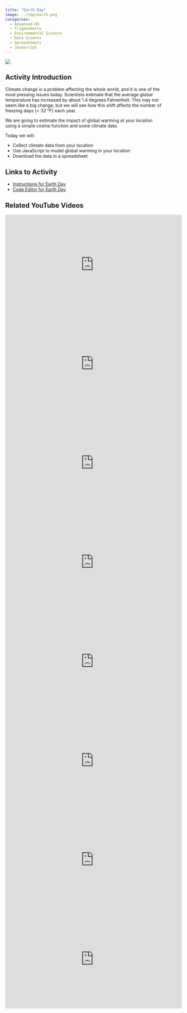 ```yaml
---
title: "Earth Day"
image: ../img/earth.png
categories:
  - Advanced HS
  - Trigonometry
  - Environmental Science
  - Data Science
  - Spreadsheets
  - Javascript
---
```


![](../img/earth.png)

## Activity Introduction

Climate change is a problem affecting the whole world, and it is one of the most pressing issues today. Scientists estimate that the average global temperature has increased by about 1.4 degrees Fahrenheit. This may not seem like a big change, but we will see how this shift affects the number of freezing days (< 32 °F) each year.

We are going to estimate the impact of global warming at your location using a simple cosine function and some climate data.

Today we will:

* Collect climate data from your location
* Use JavaScript to model global warming in your location
* Download the data in a spreadsheet

## Links to Activity
* [Instructions for Earth Day](https://www.asc.ohio-state.edu/orban.14/stemcoding/earthday/earthday.html?_gl=1*eiox2q*_gcl_au*NzYxNTY2MTAzLjE3MTk5NDI3NDQ.*_ga*NjIzMjU3ODAzLjE3MTk5NDI3NDM.*_ga_09WC99HMPE*MTcxOTk0Mjc0My4xLjAuMTcxOTk0Mjc0My42MC4wLjA.#)
* [Code Editor for Earth Day](https://editor.p5js.org/bscheib99/sketches/LTT_bC2Fc)

## Related YouTube Videos

<iframe width="560" height="315" src="https://www.youtube.com/embed/2N1x2PEAq6g?si=mrBqIWnfhkFTucvM" title="YouTube video player" frameborder="0" allow="accelerometer; autoplay; clipboard-write; encrypted-media; gyroscope; picture-in-picture; web-share" referrerpolicy="strict-origin-when-cross-origin" allowfullscreen></iframe>

<iframe width="560" height="315" src="https://www.youtube.com/embed/cbRKffGS2dg?si=cG0VOC6Y9ZhraO68" title="YouTube video player" frameborder="0" allow="accelerometer; autoplay; clipboard-write; encrypted-media; gyroscope; picture-in-picture; web-share" referrerpolicy="strict-origin-when-cross-origin" allowfullscreen></iframe>

<iframe width="560" height="315" src="https://www.youtube.com/embed/Rw7ATO24jtE?si=F8oJ3XYBNAIt1E1A" title="YouTube video player" frameborder="0" allow="accelerometer; autoplay; clipboard-write; encrypted-media; gyroscope; picture-in-picture; web-share" referrerpolicy="strict-origin-when-cross-origin" allowfullscreen></iframe>

<iframe width="560" height="315" src="https://www.youtube.com/embed/jkvQMAq_XY8?si=KXXFVwpvI9ORpf0F" title="YouTube video player" frameborder="0" allow="accelerometer; autoplay; clipboard-write; encrypted-media; gyroscope; picture-in-picture; web-share" referrerpolicy="strict-origin-when-cross-origin" allowfullscreen></iframe>

<iframe width="560" height="315" src="https://www.youtube.com/embed/kcKQdHU_amM?si=WHUhwa-kZJm30yfH" title="YouTube video player" frameborder="0" allow="accelerometer; autoplay; clipboard-write; encrypted-media; gyroscope; picture-in-picture; web-share" referrerpolicy="strict-origin-when-cross-origin" allowfullscreen></iframe>

<iframe width="560" height="315" src="https://www.youtube.com/embed/3HhtcRH-W-c?si=GTBVG5ZsbQ-VNTBx" title="YouTube video player" frameborder="0" allow="accelerometer; autoplay; clipboard-write; encrypted-media; gyroscope; picture-in-picture; web-share" referrerpolicy="strict-origin-when-cross-origin" allowfullscreen></iframe>

<iframe width="560" height="315" src="https://www.youtube.com/embed/mOz7KUDxXhg?si=N1oOKpPs9lPUpyOx" title="YouTube video player" frameborder="0" allow="accelerometer; autoplay; clipboard-write; encrypted-media; gyroscope; picture-in-picture; web-share" referrerpolicy="strict-origin-when-cross-origin" allowfullscreen></iframe>

<iframe width="560" height="315" src="https://www.youtube.com/embed/NDXZ4lwf60I?si=7tJG58vn3aUq8Z2f" title="YouTube video player" frameborder="0" allow="accelerometer; autoplay; clipboard-write; encrypted-media; gyroscope; picture-in-picture; web-share" referrerpolicy="strict-origin-when-cross-origin" allowfullscreen></iframe>